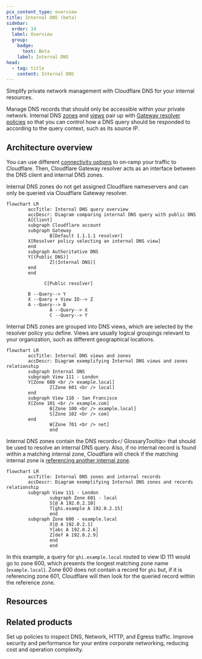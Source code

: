 ```yaml
---
pcx_content_type: overview
title: Internal DNS (beta)
sidebar:
  order: 14
  label: Overview
  group:
    badge:
      text: Beta
    label: Internal DNS
head:
  - tag: title
    content: Internal DNS
---
```



<Description>
Simplify private network management with Cloudflare DNS for your internal resources.
</Description>

<Plan type="enterprise" />

Manage DNS records that should only be accessible within your private network. Internal DNS [zones](/dns/internal-dns/internal-zones/) and [views](/dns/internal-dns/dns-views/) pair up with [Gateway resolver policies](/cloudflare-one/policies/gateway/resolver-policies/) so that you can control how a DNS query should be responded to according to the query context, such as its source IP.

<Render file="internal-dns-beta-note" />

## Architecture overview

You can use different [connectivity options](/dns/internal-dns/connectivity/) to on-ramp your traffic to Cloudflare. Then, Cloudflare Gateway resolver acts as an interface between the DNS client and internal DNS zones.

Internal DNS zones do not get assigned Cloudflare nameservers and can only be queried via Cloudflare Gateway resolver.

```mermaid
flowchart LR
        accTitle: Internal DNS query overview
        accDescr: Diagram comparing internal DNS query with public DNS
        A[Client]
        subgraph Cloudflare account
        subgraph Gateway
				B[Default 1.1.1.1 resolver]
        X[Resolver policy selecting an internal DNS view]
        end
        subgraph Authoritative DNS
        Y[(Public DNS)]
				Z[(Internal DNS)]
        end
        end

			  C[Public resolver]

        B --Query--> Y
        X --Query + View ID--> Z
        A --Query--> B
				A --Query--> X
				C --Query--> Y
```

Internal DNS zones are grouped into DNS views, which are selected by the resolver policy you define. Views are usually logical groupings relevant to your organization, such as different geographical locations.

```mermaid
flowchart LR
        accTitle: Internal DNS views and zones
        accDescr: Diagram exemplifying Internal DNS views and zones relationship
        subgraph Internal DNS
        subgraph View 111 - London
        Y[Zone 600 <br /> example.local]
				Z[Zone 601 <br /> local]
        end
        subgraph View 110 - San Francisco
        X[Zone 101 <br /> example.com]
				B[Zone 100 <br /> example.local]
				S[Zone 102 <br /> com]
        end
				W[Zone 701 <br /> net]
				end
```

Internal DNS zones contain the <GlossaryTooltip term="DNS record" link="/dns/internal-dns/internal-zones/internal-dns-records/">DNS records</ GlossaryTooltip> that should be used to resolve an internal DNS query. Also, if no internal record is found within a matching internal zone, Cloudflare will check if the matching internal zone is [referencing another internal zone](/dns/internal-dns/internal-zones/reference-zones/).

<Example>

```mermaid
flowchart LR
        accTitle: Internal DNS zones and internal records
        accDescr: Diagram exemplifying Internal DNS zones and records relationship
        subgraph View 111 - London
				subgraph Zone 601 - local
				S[@ A 192.0.2.10]
				T[ghi.example A 192.0.2.15]
				end
        subgraph Zone 600 - example.local
				X[@ A 192.0.2.1]
				Y[abc A 192.0.2.6]
				Z[def A 192.0.2.9]
				end
				end
```
In this example, a query for `ghi.example.local` routed to view ID 111 would go to zone 600, which presents the longest matching zone name (`example.local`). Zone 600 does not contain a record for `ghi` but, if it is referencing zone 601, Cloudflare will then look for the queried record within the reference zone.

</Example>

## Resources

<DirectoryListing />

## Related products

<RelatedProduct header="Cloudflare Gateway" href="/cloudflare-one/policies/gateway/" product="privacy-gateway">
Set up policies to inspect DNS, Network, HTTP, and Egress traffic.
</RelatedProduct>

<RelatedProduct header="Cloudflare Magic WAN" href="/magic-wan/" product="magic-wan">
Improve security and performance for your entire corporate networking, reducing cost and operation complexity.
</RelatedProduct>